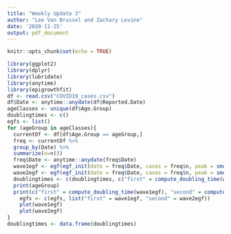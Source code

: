 ```yaml
---
title: "Weekly Update 3"
author: "Lee Van Brussel and Zachary Levine"
date: '2020-11-25'
output: pdf_document
---
```


```r
knitr::opts_chunk$set(echo = TRUE)
```


```r
library(ggplot2)
library(dplyr)
library(lubridate)
library(anytime)
library(epigrowthfit)
df <- read.csv("COVID19_cases.csv")
df$Date <- anytime::anydate(df$Reported.Date)
ageClasses <- unique(df$Age.Group)
doublingtimes <- c()
egfs <- list()
for (ageGroup in ageClasses){
  currentDf <- df[df$Age.Group == ageGroup,]
  freq <- currentDf %>%
  group_by(Date) %>%
  summarize(n=n())
  freq$Date <- anytime::anydate(freq$Date)
  wave1egf <- egf(egf_init(date = freq$Date, cases = freq$n, peak = smooth_cases(date = freq$Date, cases = freq$n, log = FALSE, spar = 0.4)$peaks[2]))
  wave2egf <- egf(egf_init(date = freq$Date, cases = freq$n, peak = smooth_cases(date = freq$Date, cases = freq$n, log = FALSE, spar = 0.4)$peaks[length(smooth_cases(date = freq$Date, cases = freq$n, log = FALSE, spar = 0.4)$peaks)]))
  doublingtimes <- c(doublingtimes, c("first" = compute_doubling_time(wave1egf), "second" = compute_doubling_time(wave2egf)))
  print(ageGroup)
  print(c("first" = compute_doubling_time(wave1egf), "second" = compute_doubling_time(wave2egf)))
    egfs <- c(egfs, list("first" = wave1egf, "second" = wave2egf))
    plot(wave1egf)
    plot(wave2egf)
}
doublingtimes <- data.frame(doublingtimes)
```
